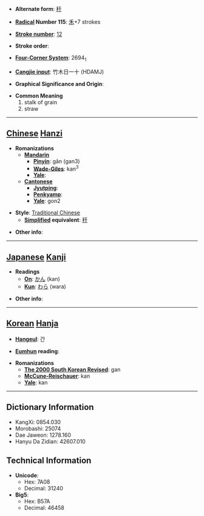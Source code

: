 * '''Alternate form''': [[秆]]

* '''[[Wiktionary:Chinese radical index| Radical]] Number 115''': [[Wiktionary:Chinese radical index 禾|禾]]+7 strokes

* '''[[Wiktionary:Chinese total strokes index|Stroke number]]''': [[Wiktionary:Chinese total strokes index 12|12]]

* '''Stroke order''': 

* '''[[Wiktionary:Chinese four corner index|Four-Corner System]]''': 2694<sub>1</sub>

* '''[[Wiktionary:Chinese Cangjie index|Cangjie input]]''': 竹木日一十 (HDAMJ)

* '''Graphical Significance and Origin''': 

* '''Common Meaning'''
*#stalk of grain
*# straw


----

== [[Chinese]] [[Hanzi]] ==

* '''Romanizations'''
** '''[[Mandarin]]'''
*** '''[[Pinyin]]''': gǎn (gan3)
*** '''[[Wade-Giles]]''': kan<sup>3</sup>
*** '''[[Yale]]''': 
** '''[[Cantonese]]'''
*** '''[[Jyutping]]''':
*** '''[[Penkyamp]]''': 
*** '''[[Yale]]''': gon2

* '''Style''': [[Traditional Chinese]] 
** '''[[Simplified Chinese|Simplified]] equivalent''': [[秆]]

* '''Other info''': 

----

== [[Japanese]] [[Kanji]] ==

* '''Readings'''
** '''[[On]]''': [[かん]] (kan)
** '''[[Kun]]''': [[わら]] (wara)

* '''Other info''':  

----

== [[Korean]] [[Hanja]] ==

* '''[[Hangeul]]''': 간

* '''[[Eumhun]] reading''': 

* '''Romanizations'''
** '''[[The 2000 South Korean Revised Romanization|The 2000 South Korean Revised]]''': gan
** '''[[McCune-Reischauer]]''': kan
** '''[[Yale]]''': kan

----

== Dictionary Information ==

* KangXi: 0854.030
* Morobashi: 25074
* Dae Jaweon: 1278.160
* Hanyu Da Zidian: 42607.010

== Technical Information ==

* '''Unicode''':
** Hex: 7A08
** Decimal: 31240
* '''Big5''':
** Hex: B57A
** Decimal: 46458